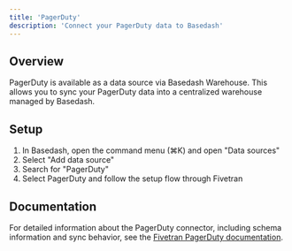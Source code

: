 ```yaml
---
title: 'PagerDuty'
description: 'Connect your PagerDuty data to Basedash'
---
```


## Overview

PagerDuty is available as a data source via Basedash Warehouse. This allows you to sync your PagerDuty data into a centralized warehouse managed by Basedash.

## Setup

1. In Basedash, open the command menu (⌘K) and open "Data sources"
2. Select "Add data source"
3. Search for "PagerDuty"
4. Select PagerDuty and follow the setup flow through Fivetran

## Documentation

For detailed information about the PagerDuty connector, including schema information and sync behavior, see the [Fivetran PagerDuty documentation](https://fivetran.com/docs/connectors/applications/pagerduty).
